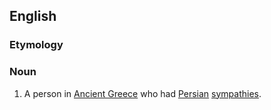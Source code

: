 ==English==

===Etymology===
{{suffix|en|medize|er}}

===Noun===
{{en-noun}}

# {{lb|en|historical}} A person in [[Ancient Greece]] who had [[Persian]] [[sympathies]].